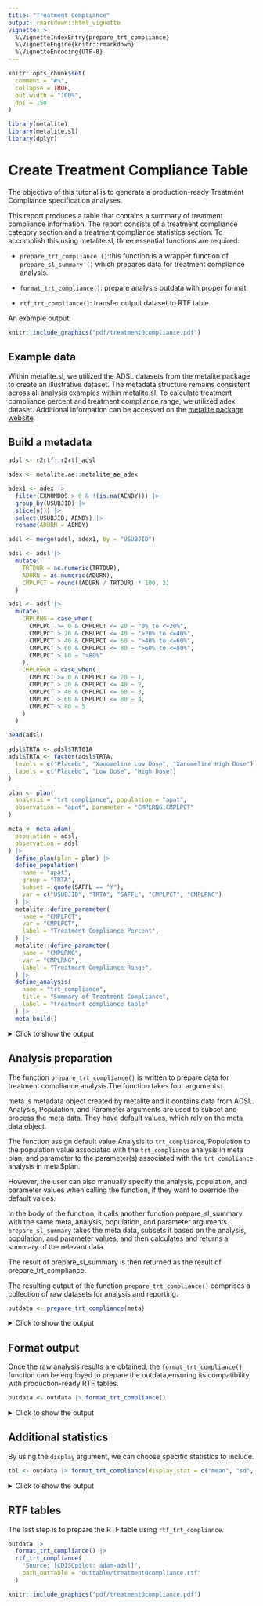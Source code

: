 ```yaml
---
title: "Treatment Compliance"
output: rmarkdown::html_vignette
vignette: >
  %\VignetteIndexEntry{prepare_trt_compliance}
  %\VignetteEngine{knitr::rmarkdown}
  %\VignetteEncoding{UTF-8}
---
```


```r
knitr::opts_chunk$set(
  comment = "#>",
  collapse = TRUE,
  out.width = "100%",
  dpi = 150
)
```

```r
library(metalite)
library(metalite.sl)
library(dplyr)
```



# Create Treatment Compliance Table

The objective of this tutorial is to generate a production-ready Treatment Compliance specification analyses.

This report produces a table that contains a summary of treatment compliance information. The report consists of a treatment compliance category section and a treatment compliance statistics section. 
To accomplish this using metalite.sl, three essential functions are required:

- `prepare_trt_compliance ()`:this function is a wrapper function of `prepare_sl_summary ()` which prepares data for treatment compliance analysis.

- `format_trt_compliance()`: prepare analysis outdata with proper format.

- `rtf_trt_compliance()`: transfer output dataset to RTF table.

An example output:

```r
knitr::include_graphics("pdf/treatment0compliance.pdf")
```

## Example data

Within metalite.sl, we utilized the ADSL datasets from the metalite
package to create an illustrative dataset.
The metadata structure remains consistent across all analysis examples
within metalite.sl.
To calculate treatment compliance percent and treatment compliance range, we utilized adex dataset.
Additional information can be accessed on the
[metalite package website](https://merck.github.io/metalite/articles/metalite.html).

## Build a metadata

```r
adsl <- r2rtf::r2rtf_adsl

adex <- metalite.ae::metalite_ae_adex

adex1 <- adex |>
  filter(EXNUMDOS > 0 & !(is.na(AENDY))) |>
  group_by(USUBJID) |>
  slice(n()) |>
  select(USUBJID, AENDY) |>
  rename(ADURN = AENDY)

adsl <- merge(adsl, adex1, by = "USUBJID")

adsl <- adsl |>
  mutate(
    TRTDUR = as.numeric(TRTDUR),
    ADURN = as.numeric(ADURN),
    CMPLPCT = round((ADURN / TRTDUR) * 100, 2)
  )

adsl <- adsl |>
  mutate(
    CMPLRNG = case_when(
      CMPLPCT >= 0 & CMPLPCT <= 20 ~ "0% to <=20%",
      CMPLPCT > 20 & CMPLPCT <= 40 ~ ">20% to <=40%",
      CMPLPCT > 40 & CMPLPCT <= 60 ~ ">40% to <=60%",
      CMPLPCT > 60 & CMPLPCT <= 80 ~ ">60% to <=80%",
      CMPLPCT > 80 ~ ">80%"
    ),
    CMPLRNGN = case_when(
      CMPLPCT >= 0 & CMPLPCT <= 20 ~ 1,
      CMPLPCT > 20 & CMPLPCT <= 40 ~ 2,
      CMPLPCT > 40 & CMPLPCT <= 60 ~ 3,
      CMPLPCT > 60 & CMPLPCT <= 80 ~ 4,
      CMPLPCT > 80 ~ 5
    )
  )

head(adsl)
```

```r
adsl$TRTA <- adsl$TRT01A
adsl$TRTA <- factor(adsl$TRTA,
  levels = c("Placebo", "Xanomeline Low Dose", "Xanomeline High Dose"),
  labels = c("Placebo", "Low Dose", "High Dose")
)
```

```r
plan <- plan(
  analysis = "trt_compliance", population = "apat",
  observation = "apat", parameter = "CMPLRNG;CMPLPCT"
)
```

```r
meta <- meta_adam(
  population = adsl,
  observation = adsl
) |>
  define_plan(plan = plan) |>
  define_population(
    name = "apat",
    group = "TRTA",
    subset = quote(SAFFL == "Y"),
    var = c("USUBJID", "TRTA", "SAFFL", "CMPLPCT", "CMPLRNG")
  ) |>
  metalite::define_parameter(
    name = "CMPLPCT",
    var = "CMPLPCT",
    label = "Treatment Compliance Percent",
  ) |>
  metalite::define_parameter(
    name = "CMPLRNG",
    var = "CMPLRNG",
    label = "Treatment Compliance Range",
  ) |>
  define_analysis(
    name = "trt_compliance",
    title = "Summary of Treatment Compliance",
    label = "treatment compliance table"
  ) |>
  meta_build()
```

<details>
<summary>Click to show the output</summary>
```r
meta
```
</details>

## Analysis preparation

The function `prepare_trt_compliance()` is written to prepare data for treatment compliance analysis.The function takes four arguments:

meta is metadata object created by metalite and it contains data from ADSL.
Analysis, Population, and Parameter arguments are used to subset and process the meta data. They have default values, which rely on the meta data object.

The function assign default value Analysis to `trt_compliance`, Population to the population value associated with the `trt_compliance` analysis in meta plan, and parameter to the parameter(s) associated with the `trt_compliance` analysis in meta$plan.

However, the user can also manually specify the analysis, population, and parameter values when calling the function, if they want to override the default values.

In the body of the function, it calls another function prepare_sl_summary with the same meta, analysis, population, and parameter arguments.
`prepare_sl_summary` takes the meta data, subsets it based on the analysis, population, and parameter values, and then calculates and returns a summary of the relevant data.

The result of prepare_sl_summary is then returned as the result of prepare_trt_compliance.

The resulting output of the function `prepare_trt_compliance()` comprises
a collection of raw datasets for analysis and reporting.

```r
outdata <- prepare_trt_compliance(meta)
```

<details>
<summary>Click to show the output</summary>
```r
outdata
```
- `parameter`: parameter name
```r
outdata$parameter
```
- `n`: number of participants in population
```r
outdata$n
```

The resulting dataset contains frequently used statistics,
with variables indexed according to the order specified in `outdata$group`.

```r
outdata$group
```
- `char_n`: number of participants completed vs not completed in each parameter
```r
outdata$char_n
```
- `char_var` : name of parameter

```r
outdata$char_var
```
- `char_prop` : proportion of subject with treatment compliance


```r
outdata$char_prop
```
</details>

## Format output

Once the raw analysis results are obtained,
the `format_trt_compliance()` function can be employed to prepare the outdata,ensuring its compatibility with production-ready RTF tables.

```r
outdata <- outdata |> format_trt_compliance()
```

<details>
<summary>Click to show the output</summary>
```r
outdata$tbl
```
</details>

## Additional statistics

By using the `display` argument,
we can choose specific statistics to include.

```r
tbl <- outdata |> format_trt_compliance(display_stat = c("mean", "sd", "median", "range"), display_col = c("n", "prop", "total"))
```

<details>
<summary>Click to show the output</summary>
```r
tbl$tbl
```
</details>

## RTF tables

The last step is to prepare the RTF table using `rtf_trt_compliance`.

```r
outdata |>
  format_trt_compliance() |>
  rtf_trt_compliance(
    "Source: [CDISCpilot: adam-adsl]",
    path_outtable = "outtable/treatment0compliance.rtf"
  )
```

```r
knitr::include_graphics("pdf/treatment0compliance.pdf")
```
